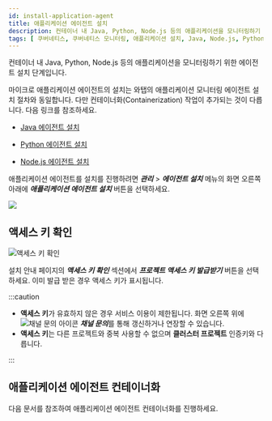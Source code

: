 ```yaml
---
id: install-application-agent
title: 애플리케이션 에이전트 설치
description: 컨테이너 내 Java, Python, Node.js 등의 애플리케이션을 모니터링하기 위한 에이전트 설치 단계입니다.
tags: [ 쿠버네티스, 쿠버네티스 모니터링, 애플리케이션 설치, Java, Node.js, Python ]
---
```



컨테이너 내 Java, Python, Node.js 등의 애플리케이션을 모니터링하기 위한 에이전트 설치 단계입니다.

마이크로 애플리케이션 에이전트의 설치는 와탭의 애플리케이션 모니터링 에이전트 설치 절차와 동일합니다. 다만 컨테이너화(Containerization) 작업이 추가되는 것이 다릅니다. 다음 링크를 참조하세요.

* [Java 에이전트 설치](https://docs.whatap.io/java/install-agent)

* [Python 에이전트 설치](https://docs.whatap.io/python/install-agent)

* [Node.js 에이전트 설치](https://docs.whatap.io/nodejs/install-agent)

애플리케이션 에이전트를 설치를 진행하려면 ***관리*** > ***에이전트 설치*** 메뉴의 화면 오른쪽 아래에 ***애플리케이션 에이전트 설치*** 버튼을 선택하세요.

![](/img/k8s-agent2application.png)


## 액세스 키 확인

![액세스 키 확인](/img/k8s-application-accesskey.png)

설치 안내 페이지의 ***액세스 키 확인*** 섹션에서 ***프로젝트 액세스 키 발급받기*** 버튼을 선택하세요. 이미 발급 받은 경우 액세스 키가 표시됩니다.

:::caution

* **액세스 키**가 유효하지 않은 경우 서비스 이용이 제한됩니다. 화면 오른쪽 위에 ![채널 문의 아이콘](/img/ic-message-filled.svg) ***채널 문의***를 통해 갱신하거나 연장할 수 있습니다.
* **액세스 키**는 다른 프로젝트와 중복 사용할 수 없으며 **클러스터 프로젝트** 인증키와 다릅니다.

:::

## 애플리케이션 에이전트 컨테이너화

다음 문서를 참조하여 애플리케이션 에이전트 컨테이너화를 진행하세요.


<DocCardList/>